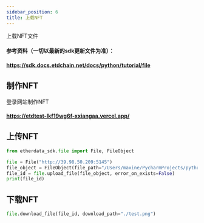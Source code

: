 ```yaml
---
sidebar_position: 6
title: 上载NFT
---
```


上载NFT文件
#### 参考资料（一切以最新的sdk更新文件为准）：
#### https://sdk.docs.etdchain.net/docs/python/tutorial/file


## 制作NFT
登录网站制作NFT
#### https://etdtest-lkf19wg6f-xxiangaa.vercel.app/



## 上传NFT

```python
from etherdata_sdk.file import File, FileObject

file = File("http://39.98.50.209:5145")
file_object = FileObject(file_path="/Users/maxine/PycharmProjects/pythonProject2/MyNFT.png", days=2)
file_id = file.upload_file(file_object, error_on_exists=False)
print(file_id)


```

## 下载NFT
```python
file.download_file(file_id, download_path="./test.png")
```

